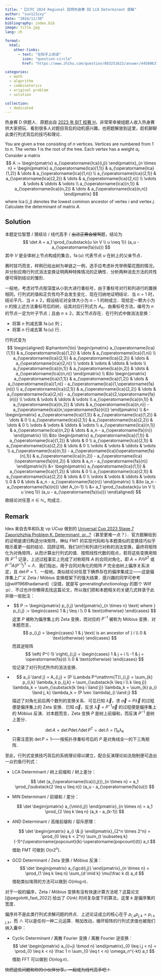 ```yaml
---
title: "【ICPC 2024 Regional 昆明热身赛 D】LCA Determinant 题解"
author: "sun123zxy"
date: "2024/11/30"
bibliography: index.bib
image: title.jpg
lang: zh

format:
  html:
    other-links:
      - text: "在知乎上阅读"
        icon: "question-circle"
        href: "https://www.zhihu.com/question/883251623/answer/44580637390"

categories:
  - math
  - algorithm
  - combinatorics
  - original problem
  - solution

collection:
  - dedicated
---
```


热身赛 D 供题人．原题出自 [2023 年 BIT 校赛 H](https://codeforces.com/gym/104825/problem/H)，非常荣幸被组题人收入热身赛供大家把玩．看到很多人对题目背后的动机感兴趣，也把题解放到这里，趁机聊聊此类行列式背后的技巧和理论．

:::{#exm-problem}

You are given a tree consisting of $n$ vertices. Vertices are numbered from $1$ to $n$. The vertex $1$ is the root of the tree. Each vertex has a weight $a_i$. Consider a matrix
$$
A := \begin{pmatrix} a_{\operatorname{lca}(i,j)} \end{pmatrix}_{n \times n}
= \begin{pmatrix}
a_{\operatorname{lca}(1,1)} & a_{\operatorname{lca}(1,2)} & \dots & a_{\operatorname{lca}(1,n)} \\
a_{\operatorname{lca}(2,1)} & a_{\operatorname{lca}(2,2)} & \dots & a_{\operatorname{lca}(2,n)} \\
\vdots & \vdots & \ddots & \vdots \\
a_{\operatorname{lca}(n,1)} & a_{\operatorname{lca}(n,2)} & \dots & a_{\operatorname{lca}(n,n)}
\end{pmatrix}
$$
where $\operatorname{lca}(i,j)$ denotes the lowest common ancestor of vertex $i$ and vertex $j$. Calculate the determinant of matrix $A$.
:::

## Solution

本题定位智慧 / 猜结论 / 线代高手 / ~~出进正赛会被骂~~题，结论为
$$
\det A = a_1 \prod_{\substack{u \in V \\ u \neq 1}} (a_u - a_{\operatorname{fa}(u)})
$$
其中 $V$ 是全体树上节点构成的集合，$\operatorname{fa}(u)$ 代表节点 $u$ 在树上的父亲节点．

赛时技巧而言，样例已给出树为单链之一例，选手应考虑补充举例菊花图的情况，并分别应用行列式消法变换证明两种特殊情况的正确性．分析两种消去方法的共性便可得到结论的雏形．

一般地，考虑对节点按深度从小到大进行重标号，由于重标号对行和列进行的置换相同，行列式的值和正负性均不会发生变化．现在归纳地证明结论．当 $n=1$ 时，结论平凡．当 $n \geq 2$，假设结论对全体大小为 $n-1$ 的树成立．现给定一颗大小为 $n$ 的按上述方法重标号后的树，设其对应行列式为 $A_n$．由重标号方法，编号为 $n$ 的节点一定为叶子节点；且由 $n \geq 2$，其父节点存在．在行列式中做消法变换：

- 将第 $n$ 列减去第 $\operatorname{fa}(u)$ 列；
- 将第 $n$ 行减去第 $\operatorname{fa}(u)$ 行．

行列式变为
$$
\begin{aligned}
&\phantom{\to} \begin{pmatrix}
a_{\operatorname{lca}(1,1)} & a_{\operatorname{lca}(1,2)} & \dots & a_{\operatorname{lca}(1,n)} \\
a_{\operatorname{lca}(2,1)} & a_{\operatorname{lca}(2,2)} & \dots & a_{\operatorname{lca}(2,n)} \\
\vdots & \vdots & \ddots & \vdots \\
a_{\operatorname{lca}(n,1)} & a_{\operatorname{lca}(n,2)} & \dots & a_{\operatorname{lca}(n,n)}
\end{pmatrix} \\
&\to
\begin{pmatrix}
a_{\operatorname{lca}(1,1)} & a_{\operatorname{lca}(1,2)} & \dots & a_{\operatorname{lca}(1,n)} - a_{\operatorname{lca}(1,\operatorname{fa}(n))} \\
a_{\operatorname{lca}(2,1)} & a_{\operatorname{lca}(2,2)} & \dots & a_{\operatorname{lca}(2,n)} - a_{\operatorname{lca}(2,\operatorname{fa}(n))} \\
\vdots & \vdots & \ddots & \vdots
\\ a_{\operatorname{lca}(n,1)} & a_{\operatorname{lca}(n,2)} & \dots & a_{\operatorname{lca}(n,n)} - a_{\operatorname{lca}(n,\operatorname{fa}(n))}
\end{pmatrix} \\
&= \begin{pmatrix}
a_{\operatorname{lca}(1,1)} & a_{\operatorname{lca}(1,2)} & \dots & 0 \\
a_{\operatorname{lca}(2,1)} & a_{\operatorname{lca}(2,2)} & \dots & 0 \\
\vdots & \vdots & \ddots & \vdots
\\ a_{\operatorname{lca}(n,1)} & a_{\operatorname{lca}(n,2)} & \dots & a_n - a_{\operatorname{fa}(n)}
\end{pmatrix} \\\\
&\to \begin{pmatrix}
a_{\operatorname{lca}(1,1)} & a_{\operatorname{lca}(1,2)} & \dots & 0 \\
a_{\operatorname{lca}(2,1)} & a_{\operatorname{lca}(2,2)} & \dots & 0 \\
\vdots & \vdots & \ddots & \vdots
\\ a_{\operatorname{lca}(n,1)} - a_{\operatorname{lca}(\operatorname{fa}(n),1)} & a_{\operatorname{lca}(n,2)} - a_{\operatorname{lca}(\operatorname{fa}(n),2)} & \dots & a_n - a_{\operatorname{fa}(n)}
\end{pmatrix}\\
&= \begin{pmatrix}
a_{\operatorname{lca}(1,1)} & a_{\operatorname{lca}(1,2)} & \dots & 0 \\
a_{\operatorname{lca}(2,1)} & a_{\operatorname{lca}(2,2)} & \dots & 0 \\
\vdots & \vdots & \ddots & \vdots
\\ 0 & 0 & \dots & a_n - a_{\operatorname{fa}(n)}
\end{pmatrix} \\
&\to (a_n - a_{\operatorname{fa}(n)}) \det A_{n-1} \\
&= a_1 \prod_{\substack{u \in V \\ u \neq 1}} (a_u - a_{\operatorname{fa}(u)})
\end{aligned}
$$
故结论对任意 $n \in \mathbb N_+$ 均成立．

## Remark

Idea 来自去年和队友 vp UCup 做到的 [Universal Cup 2023 Stage 7 Zaporizhzhia Problem K. Determinant, or...?](https://qoj.ac/problem/5748)（甚至更难一点？）．官方题解给到的证明是递归构造分块矩阵，神似 FMT 的实现代码和与本题类似的变换技巧似乎暗示着更一般的结论．回顾证明，我们对行和列进行对称的消法变换，最终将矩阵化为对角矩阵，从而计算出行列式的值．按照线性代数的观点，若将这些变换用矩阵 $P^{-1}$ 记录，上述过程事实上完成了对称矩阵 $A$ 的合同对角化，即 $A = P \Lambda P^\mathrm{T}$ 或 $P^{-1} A (P^{-1})^\mathrm{T} = \Lambda$．我们指出，用于合同对角化的矩阵 $P$ 完全由树上偏序关系决定，且 $\det P = 1$．一般地，类似结论对任意下确界存在的偏序集成立——这是偏序集上广义 Zeta / Möbius 变换框架下的强大结果．感兴趣的同学可参考 [@wilf1968hadamard]（没错，就是写 generatingfunctionology 的那个 Wilf :p）．不过也许你懒得去找这篇论文，所以我们把和本题相关的关键几式转录于此并做一些批注：

- $$
  P :=  \begin{pmatrix} p_{i,j} \end{pmatrix}_{n \times n} \text{  where  } p_{i,j} := \begin{cases} 1 & j \leq i \\ 0 & \text{otherwise} \end{cases}
  $$
  这里 $P$ 被称为偏序集上的 Zeta 变换，而对应的 $P^{-1}$ 被称为 Möbius 变换．对本题而言，
  $$
  p_{i,j} = \begin{cases} 1 & j \text{ is an ancestor of  } i \\ 0 & \text{otherwise} \end{cases}
  $$
  而其逆矩阵
  $$
  \left( P^{-1} \right)_{i,j} = \begin{cases} 1 & j = i \\ -1 & j = \operatorname{fa}(i) \\ 0 & \text{otherwise} \end{cases}
  $$
  恰记录了对行列式所作的消法变换．

- $$
  a_{i \land j} = A_{i,j} = (P \Lambda P^\mathrm{T})_{i,j} = \sum_{k} p_{i,k} \lambda_k p_{j,k} = \sum_{\substack{k \leq i \\ k \leq j}} \lambda_k = \sum_{\substack{k \leq i \land j}} \lambda_k = \sum_{k} p_{i \land j, k} \lambda_k = (P \vec \lambda)_{i \land j}
  $$
  描述了对角化前后两个数列的变换关系．可见已知 $\vec \lambda$，求 $\vec a = P \vec \lambda$ 的过程便是偏序集上的 Zeta 变换．已知 $\vec a$，反求 $\vec \lambda = P^{-1} \vec a$ 的过程便是偏序集上的 Möbius 反演．对本题而言，Zeta 变换 $P$ 是树上前缀和，而反演 $P^{-1}$ 是树上差分．

- $$
  \det A = \det P \det \Lambda \det P^\mathrm{T} = \det \Lambda = \prod_{k} \lambda_k
  $$
  只需注意到 $\det P = 1$——按拓扑序重标号后的 $P$ 是对角线全一的下三角矩阵．

至此，行列式变换技巧背后的系统理论得以建立，配合反演理论如法炮制便可造出一众钓鱼行列式：

- LCA Determinant / 树上前缀和 / 树上差分：

  $$
  \det (a_{\operatorname{lca}(i,j)})_{n \times n} = a_1 \prod_{\substack{2 \leq u \leq n}} (a_u - a_{\operatorname{fa}(u)})
  $$

- MIN Determinant / 前缀和 / 差分：

  $$
  \det \begin{pmatrix} a_{\min(i,j)} \end{pmatrix}_{n \times n} = a_1 \prod_{2 \leq k \leq n} (a_k - a_{k-1})
  $$

- AND Determinant / 高维前缀和 / 容斥原理：

  $$
  \det \begin{pmatrix} a_{i \& j} \end{pmatrix}_{2^n \times 2^n} = \prod_{0 \leq k < 2^n} \sum_{t \subseteq k} (-1)^{\operatorname{popcount}(k)-\operatorname{popcount}(t)} a_t
  $$
  借助 FMT 可做到 $O(n 2^n)$．

- GCD Determinant / Zeta 变换 / Möbius 反演：
  $$
  \det \begin{pmatrix} a_{\gcd(i,j)} \end{pmatrix}_{n \times n} = \prod_{1 \leq k \leq n} \sum_{d \mid k} \mu(\frac k d) a_d
  $$
  借助类似埃筛的方法可以做到 $O(n \log n)$．

对于一般的偏序，Zeta / Möbius 变换有没有快速计算方法呢？这篇论文 [@pegolotti_fast_2022] 给出了 $O(nk)$ 时间复杂度下的算法，这里 $k$ 是偏序集的宽度．

偏序并不是此类行列式求解问题的终点．上述论证成立的核心在于 $p_{i,k} p_{j,k} = p_{i \land j,k}$，而 $\land$ 可以是任何一种二元运算．稍加改动，循环矩阵的行列式求值也被我们纳入囊中：

- Cyclic Determinant / 离散 Fourier 变换 / 离散 Fourier 逆变换：
  $$
  \det \begin{pmatrix} a_{(i+j) \bmod n} \end{pmatrix}_{0 \leq i,j < n} = \prod_{0 \leq k < n} \frac 1 n \sum_{0 \leq t < n} \omega_n^{-kt} a_t 
  $$
  借助 FFT 可以做到 $O(n \log n)$．

~~快把这些问题和你的小伙伴分享，一起成为线代高手吧！~~